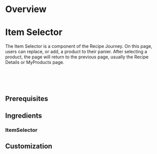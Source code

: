 
# Overview

# Item Selector

The Item Selector is a component of the Recipe Journey.
On this page, users can replace, or add, a product to their panier.
After selecting a product, the page will return to the previous page, usually the Recipe Details or MyProducts page.

<TimeIcon titleText="Time to read:" timeText="5 minutes" /><br />
<TimeIcon titleText="Time for base implementation:" timeText="1 hour" /><br />
<TimeIcon titleText="Time for full customization:" timeText="2 hours" /><br />

## Prerequisites
<Prerequisites />

## Ingredients

### ItemSelector
<ItemSelector platform="ios"/>

## Customization
<LinkToCustomization />